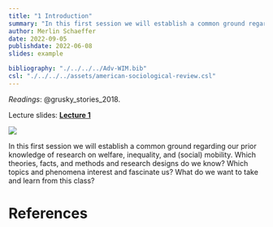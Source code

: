```yaml
---
title: "1 Introduction"
summary: "In this first session we will establish a common ground regarding the topic and phenomena that interest and fascinate us, as well as (ii) our prior knowledge of research on welfare, inequality, and (social) mobility"
author: Merlin Schaeffer
date: 2022-09-05
publishdate: 2022-06-08
slides: example

bibliography: "./../../../Adv-WIM.bib"
csl: "./../../../assets/american-sociological-review.csl"
---
```


*Readings*: @grusky_stories_2018.

Lecture slides: [**Lecture 1**](/Sessions/1-Intro/1-Intro.html)

![](https://blogs.iadb.org/ideas-matter/wp-content/uploads/sites/12/2017/11/inequality.jpg)

In this first session we will establish a common ground regarding our prior knowledge of research on welfare, inequality, and (social) mobility. Which theories, facts, and methods and research designs do we know? Which topics and phenomena interest and fascinate us? What do we want to take and learn from this class?

# References